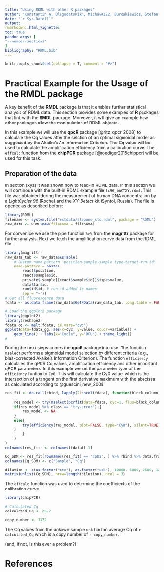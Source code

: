 ```yaml
---
title: "Using RDML with other R packages"
author: "Konstantin A. Blagodatskikh, Micha&#322; Burdukiewicz, Stefan R&ouml;diger"
date: "`r Sys.Date()`"
output: 
rmarkdown::html_vignette:
toc: true
pandoc_args: [
"--number-sections"
]
bibliography: "RDML.bib"
---
```

```r
knitr::opts_chunk$set(collapse = T, comment = "#>")
```

# Practical Example for the Usage of the **RMDL** package

A key benefit of the **RMDL** package is that it enables further statistical 
analysis of RDML data. This section provides some examples of **R** packages 
that link with the **RMDL** package. Moreover, it will give an example how 
other packages allow the manipulation of RDML objects.

In this example we will use the **qpcR** package [@ritz_qpcr_2008] to calculate 
the Cq values after the selction of an optimal sigmoidal model as suggested by 
the Akaike's An Information Criterion. The Cq value will be used to calculate 
the amplification efficiency from a calibration curve. The `effcalc` function 
from the **chipPCR** package [@roediger2015chippcr] will be used for this task.


## Preparation of the data

In section [xyz] it was shown how to read-in RDML data. In this section we will 
continoue with the built-in RDML example file `lc96_bACTXY.rdml`. This file was 
obtained during the measurement of human DNA concentration by a *LightCycler 
96* (Roche) and the *XY-Detect* kit (Syntol, Russia). The file is opened as 
described before:

```r
library(RDML)
filename <- system.file("extdata/stepone_std.rdml", package = "RDML")
raw_data <- RDML$new(filename = filename)
```

For convenice we use the pipe function `%>%` from the **magrittr** package for 
further analysis. Next we fetch the amplification curve data from the RDML file.

```r
library(magrittr)
raw_data_tab <- raw_data$AsTable(
    # Custom name pattern 'position~sample~sample.type~target~run.id'
    name.pattern = paste(
        react$position,
        react$sample$id,
        private$.sample[[react$sample$id]]$type$value,
        data$tar$id,
        run$id$id, # run id added to names
        sep = "~"))
# Get all fluorescence data
fdata <- as.data.frame(raw_data$GetFData(raw_data_tab, long.table = FALSE))
```

```r
# Load the ggplot2 package
library(ggplot2)
library(reshape2)
fdata_gg <- melt(fdata, id.vars="cyc")
ggplot(data=fdata_gg, aes(x=cyc, y=value, color=variable)) + 
    geom_line() + labs(x="Cycle", y="RFU") + theme_light()
# 
```

During the next steps comes the **qpcR** package into use. The function 
`mselect` performs a sigmoidal model selection by different criteria (e.g., 
bias-corrected Akaike's Information Criterion). The function `efficiency` 
calculates the qPCR Cq values, amplification efficiency and other important 
qPCR parameters. In this example we set the parameter type of the `efficiency` 
funtion to `Cy0`. This will calculate the Cy0 value, which is the intersection 
of a tangent on the first derivative maximum with the abscissa as calculated 
according to @guescini_new_2008.

```r
res_fit <- do.call(cbind, lapply(2L:ncol(fdata), function(block_column) {
    
    res_model <- try(mselect(pcrfit(data=fdata, cyc=1, fluo=block_column), do.all = TRUE), silent=TRUE)
    if(res_model %>% class == "try-error") {
        res_model <- NA
    }
    else{
        try(efficiency(res_model, plot=FALSE, type="Cy0"), silent=TRUE)
    }
        }
    )
)
colnames(res_fit) <- colnames(fdata)[-1]

Cq_SDM <- res_fit[rownames(res_fit) == "cpD2", ] %>% rbind %>% data.frame
colnames(Cq_SDM) <- c("Sample", "Cq")

dilution <- c(as.factor("ntc"), as.factor("unk"), 10000, 5000, 2500, 1250, 625)
matrix(unlist(Cq_SDM), nrow=length(dilution), ncol = 3)
```
The `effcalc` function was used to determine the coefficients of the calibration curve.

```r
library(chipPCR)

```

```r
# Calculated Cq
calculated_Cq <- 26.7

copy_number <- 1372
```
The Cq values from the unkown sample `unk` had an average Cq of `r calculated_Cq` which is a copy number of `r copy_number`.

(and, if not, is this ever a problem?)


# References
